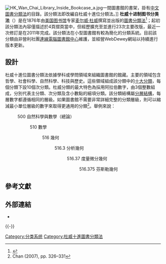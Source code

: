{{Multiple issues|
{{Tone|time=2020-06-14T14:52:14+00:00}}
{{Unreferenced|time=2020-06-14T14:52:14+00:00}}
}}
[[File:HK_Wan_Chai_Library_Inside_Bookcase_a.jpg|thumb]]一間圖書館的書架，掛有[[中文圖書分類法|中文圖書分類法]]的目錄。該分類法即改編自杜威十進位分類法。]]
'''杜威十进制图书分类法'''（{{lang-en|Dewey Decimal Classification, DDC; Dewey Decimal System}}）是在1876年由[[美国|美国]][[图书馆|图书馆]]专家[[麦尔威·杜威|麦尔威·杜威]]撰寫並出版的[[圖書分類法|圖書分類法]]<ref>{{citation | last = Dewey | first = Melvil | url = http://www.gutenberg.org/files/12513/12513-h/12513-h.htm | title = Classification and Subject Index for Cataloguing and Arranging the Books and Pamphlets of a Library | format = Project Gutenberg eBook | year = 1876 | accessdate = 31 July 2012 | archive-date = 2012-11-10 | archive-url = https://web.archive.org/web/20121110175608/http://www.gutenberg.org/files/12513/12513-h/12513-h.htm | dead-url = no }}</ref>；起初該分類法內容僅描述於4頁摺頁當中，但經歷擴充至並進行23次主要改版，最近一次修訂是在2011年完成。該分類法在小型圖書館有較為簡化的分類系統。目前該分類由非營利社團[[連線電腦圖書館中心|連線電腦圖書館中心]]維護，並經營WebDewey網站以持續進行版本更新。

==設計==
{{main|杜威十進位圖書分類法列表}}
杜威十進位圖書分類法依據學科或學問領域來組織圖書館的館藏。主要的領域包含哲學、社會科學、自然科學、科技與歷史。這些領域組成該分類中的[[杜威十進位圖書分類法列表|十大分類]]，每個分類下設10個次分類。杜威分類的最大特色為採用阿拉伯數字，由3個整數組成，分別代表主分類、次分類及含小數點的細項分類。該分類結構屬[[等級制度|分層結構]]，每層數字都遵循相同的層級。如果圖書館不需要非常詳細完整的分類層級，則可以縮減最小單位層級的數字來取得更通用的分類<ref>Chan (2007), pp. 326–331</ref>。舉例來說：

:500 自然科學與數學（總論）
:: 510 數學
::: 516 幾何
:::: 516.3 分析幾何
::::: 516.37 度量微分幾何
:::::: 516.375 芬斯勒幾何

==參考文獻==
{{reflist}}

== 外部連結 ==
* {{en}}{{Official|1=http://www.oclc.org/dewey/|name=DDC官方网站}}

{{-}}
{{Library classification systems}}
{{Authority control}}

[[Category:分类系统|Category:分类系统]]
[[Category:杜威十進圖書分類法|Category:杜威十進圖書分類法]]